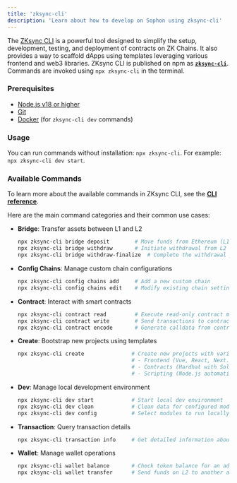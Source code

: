 ```yaml
---
title: 'zksync-cli'
description: 'Learn about how to develop on Sophon using zksync-cli'
---
```


The [ZKsync CLI](https://github.com/matter-labs/zksync-cli) is a powerful tool designed to simplify the setup, development, testing, and deployment of contracts on ZK Chains. It also provides a way to scaffold dApps using templates leveraging various frontend and web3 libraries. ZKsync CLI is published on npm as [**`zksync-cli`**](https://www.npmjs.com/package/zksync-cli). Commands are invoked using `npx zksync-cli` in the terminal.

### **Prerequisites**

- [Node.js v18 or higher](https://nodejs.org/en)
- [Git](https://git-scm.com/downloads)
- [Docker](https://www.docker.com/get-started/) (for `zksync-cli dev` commands)

### **Usage**

You can run commands without installation: `npx zksync-cli`. For example: `npx zksync-cli dev start`.

### **Available Commands**

To learn more about the available commands in ZKsync CLI, see the [**CLI reference**](https://docs.zksync.io/zksync-era/tooling/zksync-cli/reference).

Here are the main command categories and their common use cases:

- **Bridge**: Transfer assets between L1 and L2
  ```bash
  npx zksync-cli bridge deposit        # Move funds from Ethereum (L1) to ZKsync (L2)
  npx zksync-cli bridge withdraw       # Initiate withdrawal from L2 to L1
  npx zksync-cli bridge withdraw-finalize  # Complete the withdrawal process to L1
  ```

- **Config Chains**: Manage custom chain configurations
  ```bash
  npx zksync-cli config chains add     # Add a new custom chain
  npx zksync-cli config chains edit    # Modify existing chain settings
  ```

- **Contract**: Interact with smart contracts
  ```bash
  npx zksync-cli contract read         # Execute read-only contract methods
  npx zksync-cli contract write        # Send transactions to contracts
  npx zksync-cli contract encode       # Generate calldata from contract methods
  ```

- **Create**: Bootstrap new projects using templates
  ```bash
  npx zksync-cli create               # Create new projects with various templates:
                                      # - Frontend (Vue, React, Next.js, Nuxt, Vite)
                                      # - Contracts (Hardhat with Solidity/Vyper)
                                      # - Scripting (Node.js automation)
  ```

- **Dev**: Manage local development environment
  ```bash
  npx zksync-cli dev start            # Start local dev environment
  npx zksync-cli dev clean            # Clean data for configured modules
  npx zksync-cli dev config           # Select modules to run locally
  ```

- **Transaction**: Query transaction details
  ```bash
  npx zksync-cli transaction info     # Get detailed information about a transaction
  ```

- **Wallet**: Manage wallet operations
  ```bash
  npx zksync-cli wallet balance       # Check token balance for an address
  npx zksync-cli wallet transfer      # Send funds on L2 to another account
  ```

